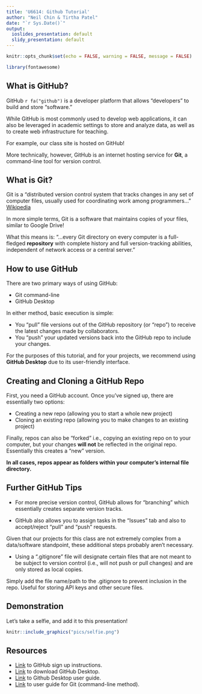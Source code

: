 ```yaml
---
title: 'U6614: Github Tutorial'
author: "Neil Chin & Tirtha Patel"
date: "`r Sys.Date()`"
output:
  ioslides_presentation: default
  slidy_presentation: default
---
```


```r
knitr::opts_chunk$set(echo = FALSE, warning = FALSE, message = FALSE)
```

```r
library(fontawesome)
```


## What is GitHub?

GitHub `r fa("github")` is a developer platform that allows "developers" to build and store "software."

While GitHub is most commonly used to develop web applications, it can also be leveraged in academic settings to store and analyze data, as well as to create web infrastructure for teaching. 

For example, our class site is hosted on GitHub!

More technically, however, GitHub is an internet hosting service for **Git**, a command-line tool for version control.

## What is Git?

Git is a "distributed version control system that tracks changes in any set of computer files, usually used for coordinating work among programmers..." [Wikipedia](https://en.wikipedia.org/wiki/Git)

In more simple terms, Git is a software that maintains copies of your files, similar to Google Drive!

What this means is: "...every Git directory on every computer is a full-fledged **repository** with complete history and full version-tracking abilities, independent of network access or a central server."

## How to use GitHub

There are two primary ways of using GitHub:

- Git command-line 
- GitHub Desktop

In either method, basic execution is simple: 

- You "pull" file versions out of the GitHub repository (or "repo") to receive the latest changes made by collaborators.
- You "push" your updated versions back into the GitHub repo to include your changes.

For the purposes of this tutorial, and for your projects, we recommend using **GitHub Desktop** due to its user-friendly interface.

## Creating and Cloning a GitHub Repo

First, you need a GitHub account. Once you've signed up, there are essentially two options:

- Creating a new repo (allowing you to start a whole new project)
- Cloning an existing repo (allowing you to make changes to an existing project)

Finally, repos can also be "forked" i.e., copying an existing repo on to your computer, but your changes **will not** be reflected in the original repo. Essentially this creates a "new" version.

**In all cases, repos appear as folders within your computer's internal file directory.**

## Further GitHub Tips

- For more precise version control, GitHub allows for "branching" which essentially creates separate version tracks. 

- GitHub also allows you to assign tasks in the "Issues" tab and also to accept/reject "pull" and "push" requests.

Given that our projects for this class are not extremely complex from a data/software standpoint, these additional steps probably aren't necessary.

- Using a ".gitignore" file will designate certain files that are not meant to be subject to version control (i.e., will not push or pull changes) and are only stored as local copies.

Simply add the file name/path to the .gitignore to prevent inclusion in the repo. Useful for storing API keys and other secure files.

## Demonstration

Let's take a selfie, and add it to this presentation!

```r
knitr::include_graphics("pics/selfie.png")
```


## Resources

- [Link](https://docs.github.com/en/get-started/signing-up-for-github/signing-up-for-a-new-github-account) to GitHub sign up instructions.
- [Link](https://desktop.github.com/) to download GitHub Desktop.
- [Link](https://docs.github.com/en/desktop/installing-and-configuring-github-desktop/overview/getting-started-with-github-desktop) to Github Desktop user guide.
- [Link](https://docs.github.com/en/get-started/quickstart/set-up-git) to user guide for Git (command-line method).





